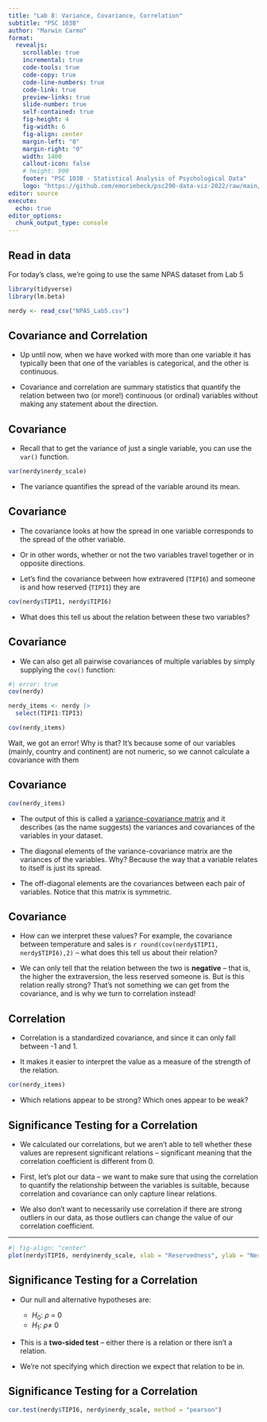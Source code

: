 ```yaml
---
title: "Lab 8: Variance, Covariance, Correlation"
subtitle: "PSC 103B"
author: "Marwin Carmo"
format: 
  revealjs:
    scrollable: true
    incremental: true
    code-tools: true
    code-copy: true
    code-line-numbers: true
    code-link: true
    preview-links: true
    slide-number: true
    self-contained: true
    fig-height: 4
    fig-width: 6
    fig-align: center
    margin-left: "0"
    margin-right: "0"
    width: 1400
    callout-icon: false
    # height: 900
    footer: "PSC 103B - Statistical Analysis of Psychological Data"
    logo: "https://github.com/emoriebeck/psc290-data-viz-2022/raw/main/01-week1-intro/02-code/02-images/ucdavis_logo_blue.png"
editor: source
execute:
  echo: true
editor_options: 
  chunk_output_type: console
---
```


## Read in data

For today's class, we're going to use the same NPAS dataset from Lab 5

```r
library(tidyverse)
library(lm.beta)
```

```r
nerdy <- read_csv("NPAS_Lab5.csv")
```

## Covariance and Correlation

- Up until now, when we have worked with more than one variable it has typically been that one of the variables is categorical, and the other is continuous.

- Covariance and correlation are summary statistics that quantify the relation between two (or more!) continuous (or ordinal) variables without making any statement about the direction.

## Covariance

- Recall that to get the variance of just a single variable, you can use the `var()` function.

:::fragment
```r
var(nerdy$nerdy_scale)
```
:::

- The variance quantifies the spread of the variable around its mean.

## Covariance

- The covariance looks at how the spread in one variable corresponds to the spread of the other variable.

- Or in other words, whether or not the two variables travel together or in opposite directions.

- Let's find the covariance between how extravered (`TIPI6`) and someone is and how reserved (`TIPI1`) they are

:::fragment
```r
cov(nerdy$TIPI1, nerdy$TIPI6)
```
:::

- What does this tell us about the relation between these two variables?

## Covariance

- We can also get all pairwise covariances of multiple variables by simply supplying the `cov()` function:

:::fragment
```r
#| error: true
cov(nerdy)
```
:::

:::fragment
```r
nerdy_items <- nerdy |> 
  select(TIPI1:TIPI3)

cov(nerdy_items)
```
:::

:::{.notes}
Wait, we got an error! Why is that?
It's because some of our variables (mainly, country
and continent) are not numeric, so we cannot calculate
a covariance with them
:::

## Covariance

```r
cov(nerdy_items)
```

- The output of this is called a [variance-covariance matrix](https://www.cuemath.com/algebra/covariance-matrix/) and it describes (as the name suggests) the variances and covariances of the variables in your dataset.

- The diagonal elements of the variance-covariance matrix are the variances of the variables. Why? Because the way that a variable relates to itself is just its spread.

- The off-diagonal elements are the covariances between each pair of variables. Notice that this matrix is symmetric.

## Covariance

- How can we interpret these values? For example, the covariance between temperature and sales is `r round(cov(nerdy$TIPI1, nerdy$TIPI6),2)` -- what does this tell us about their relation?

- We can only tell that the relation between the two is **negative** -- that is, the higher the extraversion, the less reserved someone is. But is this relation really strong? That's not something we can get from the covariance, and is why we turn to correlation instead!

## Correlation

- Correlation is a standardized covariance, and since it can only fall between -1 and 1.

- It makes it easier to interpret the value as a measure of the strength of the relation.

:::fragment
```r
cor(nerdy_items)
```
:::

- Which relations appear to be strong? Which ones appear to be weak?

## Significance Testing for a Correlation

- We calculated our correlations, but we aren't able to tell whether these values are represent significant
relations -- significant meaning that the correlation coefficient is different from 0. 

- First, let's plot our data -- we want to make sure that using the correlation to quantify the relationship between the variables is suitable, because correlation and covariance can only capture linear relations. 

- We also don't want to necessarily use correlation if there are strong outliers in our data, as those outliers can change the value of our correlation coefficient.

---

```r
#| fig-align: "center"
plot(nerdy$TIPI6, nerdy$nerdy_scale, xlab = "Reservedness", ylab = "Nerdiness")
```

## Significance Testing for a Correlation

- Our null and alternative hypotheses are:

  - $H_0$: $\rho$ = 0
  - $H_1$: $\rho \neq$ 0

- This is a **two-sided test** -- either there is a relation or there isn't a relation.

- We're not specifying which direction we expect that relation to be in.

## Significance Testing for a Correlation

```r
cor.test(nerdy$TIPI6, nerdy$nerdy_scale, method = "pearson")
```

